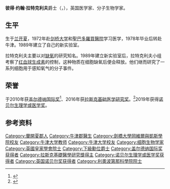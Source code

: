 {{noteTA
|1=zh-hans:拉特克利夫;zh-hant:拉特克利夫;zh-tw:雷克里夫;
}}
{{Infobox scientist
| name        =  彼得·拉特克利夫{{Nobel icon|生理學或醫學}}<br />Peter Ratcliffe
| image       = Peter J. Ratcliffe at Centro Cultural de la Ciencia 01.jpg
| birth_date  =  {{birth date and age|1954|3|14}}
| birth_place = {{UK}}[[兰开夏郡|兰开夏郡]][[莫克姆|莫克姆]]
| death_date  =  
| death_place = 
| death_cause = 
| resting_place = 
| resting_place_coordinates =  <!--{{coord|LAT|LONG|type:landmark|display=inline,title}}-->
| other_names = 
| residence   = 
| nationality = {{UK}}
| fields      = {{Plainlist|
* [[分子生物学|分子生物学]]
* [[细胞学|细胞学]]
}}
| workplaces  = [[牛津大学|牛津大学]] 
| patrons     = 
| education   = 
| alma_mater  = [[牛津大学|牛津大学]]
| thesis_title =        <!--(or  | thesis1_title =  and  | thesis2_title = )-->
| thesis_url  =         <!--(or  | thesis1_url  =   and  | thesis2_url  =  )-->
| thesis_year =         <!--(or  | thesis1_year =   and  | thesis2_year =  )-->
| doctoral_advisor =    <!--(or  | doctoral_advisors = )-->
| academic_advisors = 
| doctoral_students = 
| notable_students = 
| known_for   = [[缺氧|缺氧]]现象相关研究
| influences  = 
| influenced  = 
| awards      = [[盖尔德纳国际奖|盖尔德纳国际奖]]（2010）<br>[[拉斯克基础医学研究奖|拉斯克基础医学研究奖]]（2016）<br>[[诺贝尔生理学或医学奖|诺贝尔生理学或医学奖]]（2019）
| spouse      =         <!--(or | spouses = )-->
| partner     =         <!--(or | partners = )-->
| children    = 
| signature   =         <!--(filename only)-->
| signature_alt = 
| website     =       
| footnotes   = 
}}
'''彼得·约翰·拉特克利夫'''爵士（{{lang-en|Sir '''Peter John Ratcliffe'''}}，{{bd|1954年|3月14日}}），英国医学家、分子生物学家。

== 生平 ==
生于[[兰开夏|兰开夏]]，1972年赴[[剑桥大学|剑桥大学]]和[[聖巴多羅買醫院|聖巴多羅買醫院]]学习医学，1978年毕业后转赴牛津。1989年建立了自己的新实验室。

拉特克利夫主要以对[[缺氧|缺氧]]的研究知名。1989年建立新实验室后，拉特克利夫小组考察了[[红血球生成素|红血球生成素]]的控制，这种物质在细胞缺氧后便会释放。他们继而研究了一系列细胞用于感知氧气的分子事件。

== 荣誉 ==
于2010年获[[盖尔德纳国际奖|盖尔德纳国际奖]]<ref name="gairdner1">{{cite web |url=http://www.gairdner.org/content/peter-j-ratcliffe |title=Peter J. Ratcliffe |publisher=Gairdner |date= |accessdate=2014-01-02 |archive-date=2014-01-02 |archive-url=https://web.archive.org/web/20140102195831/http://www.gairdner.org/content/peter-j-ratcliffe |dead-url=no }}</ref>、2016年获[[拉斯克基础医学研究奖|拉斯克基础医学研究奖]]。<ref>{{Cite web |url=http://www.laskerfoundation.org/awards/show/oxygen-sensing-essential-process-survival/ |title=Oxygen sensing – an essential process for survival |accessdate=2016-09-14 |archive-date=2017-08-24 |archive-url=https://web.archive.org/web/20170824105842/http://www.laskerfoundation.org/awards/show/oxygen-sensing-essential-process-survival/ |dead-url=no }}</ref>2019年获得[[诺贝尔生理学或医学奖|诺贝尔生理学或医学奖]]。

== 参考资料 ==
{{reflist}}

{{2019年诺贝尔奖获得者}}
{{诺贝尔生理学或医学奖获得者}}
{{加拿大盖尔德纳国际奖获得者}}
{{阿尔伯特·拉斯克基础医学研究奖获得者}}

{{Authority control}}
{{DEFAULTSORT:Ratcliffe, Sir Peter John}}
[[Category:蘭開夏郡人|Category:蘭開夏郡人]]
[[Category:牛津郡醫生|Category:牛津郡醫生]]
[[Category:劍橋大學岡維爾與凱斯學院校友|Category:劍橋大學岡維爾與凱斯學院校友]]
[[Category:牛津大学教师|Category:牛津大学教师]]
[[Category:牛津大学校友|Category:牛津大学校友]]
[[Category:细胞生物学家|Category:细胞生物学家]]
[[Category:英國皇家學會院士|Category:英國皇家學會院士]]
[[Category:下級勳位爵士|Category:下級勳位爵士]]
[[Category:盖尔德纳国际奖获得者|Category:盖尔德纳国际奖获得者]]
[[Category:拉斯克基礎醫學研究獎得主|Category:拉斯克基礎醫學研究獎得主]]
[[Category:诺贝尔生理学或医学奖获得者|Category:诺贝尔生理学或医学奖获得者]]
[[Category:英国诺贝尔奖获得者|Category:英国诺贝尔奖获得者]]
[[Category:利奧波第那科學院院士|Category:利奧波第那科學院院士]]